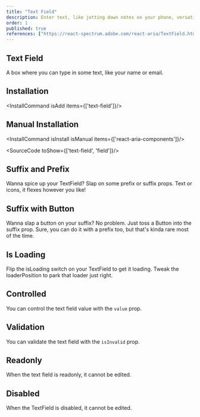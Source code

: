 ```yaml
---
title: "Text Field"
description: Enter text, like jotting down notes on your phone, versatile for any data that requires typing.
order: 1
published: true
references: ["https://react-spectrum.adobe.com/react-aria/TextField.html#props", "https://www.framer.com/motion/animate-presence"]
---
```



## Text Field

A box where you can type in some text, like your name or email.
<How minW72 toUse="forms/text-field-demo" />

## Installation
<InstallCommand isAdd items={['text-field']}/>

## Manual Installation

<InstallCommand isInstall isManual items={['react-aria-components']}/>

<SourceCode toShow={['text-field', 'field']}/>

## Suffix and Prefix
Wanna spice up your TextField? Slap on some prefix or suffix props. Text or icons, it flexes however you like!
<How minW72 toUse="forms/text-field-prefix-suffix-demo" />

## Suffix with Button
Wanna slap a button on your suffix? No problem. Just toss a Button into the suffix prop. Sure, you can do it with a prefix too, but that's kinda rare most of the time.
<How minW72 toUse="forms/text-field-suffix-button-demo" />

## Is Loading
Flip the isLoading switch on your TextField to get it loading. Tweak the loaderPosition to park that loader just right.
<How minW72 toUse="forms/text-field-loading-demo" />

## Controlled
You can control the text field value with the `value` prop.
<How minW72 toUse="forms/text-field-controlled-demo" />

## Validation
You can validate the text field with the `isInvalid` prop.
<How minW72 toUse="forms/text-field-validation-demo" />

## Readonly
When the text field is readonly, it cannot be edited.
<How minW72 toUse="forms/text-field-readonly-demo" />

## Disabled
When the TextField is disabled, it cannot be edited.
<How minW72 toUse="forms/text-field-disabled-demo" />
